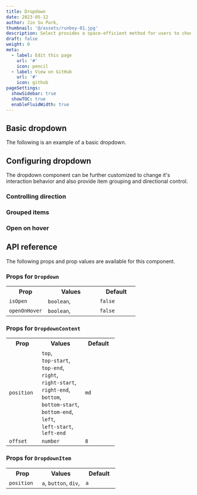 ```yaml
---
title: Dropdown
date: 2023-05-12
author: Jin Su Park,
thumbnail: '@/assets/runboy-01.jpg'
description: Select provides a space-efficient method for users to choose one option from a list
draft: false
weight: 0
meta:
  - label: Edit this page
    url: '#'
    icon: pencil
  - label: View on GitHub
    url: '#'
    icon: github
pageSettings:
  showSidebar: true
  showTOC: true
  enableFluidWidth: true
---
```



## Basic dropdown

The following is an example of a basic dropdown.

<RinseUI2 url="/components/dropdown/basic-dropdown" />

## Configuring dropdown

The dropdown component can be further customized to change it's interaction behavior and also provide item grouping and directional control.

### Controlling direction

<RinseUI2 url="/components/dropdown/controlling-direction" />

### Grouped items

<RinseUI2 url="/components/dropdown/grouped-items" />

### Open on hover

<RinseUI2 url="/components/dropdown/open-on-hover" />

## API reference

The following props and prop values are available for this component.

### Props for <code class="mx-1.5 inline-flex rounded-md bg-slate-100 px-2.5 py-1 text-sm font-medium text-slate-500">Dropdown</code>

<table class="props-table">
  <tr>
    <th width="30%">Prop</th>
    <th>Values</th>
    <th width="30%">Default</th>
  </tr>
  <tr>
    <td>
      <code>isOpen</code>
    </td>
    <td>
      <code>boolean</code>,
    </td>
    <td>
      <code>false</code>
    </td>
  </tr>
  <tr>
    <td>
      <code>openOnHover</code>
    </td>
    <td>
      <code>boolean</code>,
    </td>
    <td>
      <code>false</code>
    </td>
  </tr>
</table>

### Props for <code class="mx-1.5 inline-flex rounded-md bg-slate-100 px-2.5 py-1 text-sm font-medium text-slate-500">DropdownContent</code>

<table class="props-table">
  <tr>
    <th width="30%">Prop</th>
    <th>Values</th>
    <th width="30%">Default</th>
  </tr>
  <tr>
    <td>
      <code>position</code>
    </td>
    <td>
      <code>top</code>,<br />
      <code>top-start</code>,<br />
      <code>top-end</code>,<br />
      <code>right</code>,<br />
      <code>right-start</code>,<br />
      <code>right-end</code>,<br />
      <code>bottom</code>,<br />
      <code>bottom-start</code>,<br />
      <code>bottom-end</code>,<br />
      <code>left</code>,<br />
      <code>left-start</code>,<br />
      <code>left-end</code>
    </td>
    <td>
      <code>md</code>
    </td>
  </tr>
  <tr>
    <td>
      <code>offset</code>
    </td>
    <td>
      <code>number</code>
    </td>
    <td>
      <code>8</code>
    </td>
  </tr>
</table>

### Props for <code class="mx-1.5 inline-flex rounded-md bg-slate-100 px-2.5 py-1 text-sm font-medium text-slate-500">DropdownItem</code>

<table class="props-table">
  <tr>
    <th width="30%">Prop</th>
    <th>Values</th>
    <th width="30%">Default</th>
  </tr>
  <tr>
    <td>
      <code>position</code>
    </td>
    <td>
      <code>a</code>, <code>button</code>, <code>div</code>,
    </td>
    <td>
      <code>a</code>
    </td>
  </tr>
</table>
